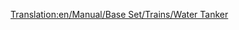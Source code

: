 [[Translation:en/Manual/Base Set/Trains/Water Tanker]]
{{es/Vagones|Imagen=[[File:en/Watertanker.png]]
|Nombre=Cisterna de Agua
|PrecioNormal=2.332 € (1.166 £)
|PesoNormal=25 / 50 t
|CapacidadNormal=25.000 litros de agua
|PrecioMono="
|PesoMono=25 / 55 t
|CapacidadMono=30.000 litros de agua
|PrecioMag="
|PesoMag=25 / 57 t
|CapacidadMag=32.000 litros de agua
|Descripción=La '''cisterna de agua''' sirve para transportar [[es/Manual/Base Set/Cargos/Agua|agua]] de los [[es/Manual/Base Set/Industries/Suministro de agua|suministros de agua]] a los [[es/Manual/Pueblo|pueblos]] que dispongan de una [[es/Manual/Base Set/Industries/Torre de agua|torre de agua]]. Solo esta disponible en el clima [[es/Manual/Clima#subtropical|subtropical]].
}}